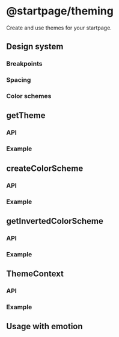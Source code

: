 
# @startpage/theming

Create and use themes for your startpage.

## Design system

### Breakpoints

### Spacing

### Color schemes

<ColorPreview />

## getTheme

### API

### Example

## createColorScheme

### API

### Example

## getInvertedColorScheme

### API

### Example

## ThemeContext

### API

### Example

## Usage with emotion
